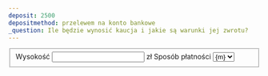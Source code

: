 ```yaml
---
deposit: 2500
depositmethod: przelewem na konto bankowe
_question: Ile będzie wynosić kaucja i jakie są warunki jej zwrotu?
---
```


<fieldset>
<InputGroup size={InputSize.lg}>
    <label for="deposit">Wysokość</label>
    <input type="number" id="deposit" name="deposit" value={frontmatter.deposit} required step=".01" min="1" />
    <span>zł</span>
</InputGroup>
<InputGroup>
    <label for="depositmethod">Sposób płatności</label>
    <select id="depositmethod" name="depositmethod" required>
    {paymentMethodEnum.map(m => <option value={m} selected={frontmatter.depositmethod === m}>{m}</option>)}
    </select>
</InputGroup>
</fieldset>